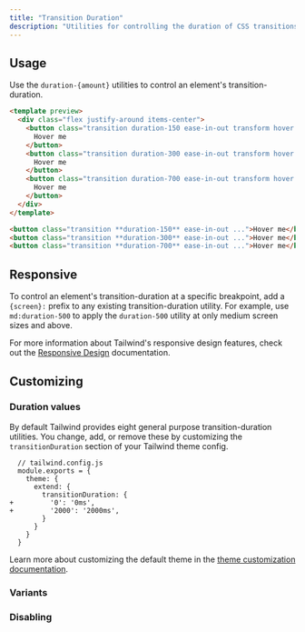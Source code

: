 ```yaml
---
title: "Transition Duration"
description: "Utilities for controlling the duration of CSS transitions."
---
```




## Usage

Use the `duration-{amount}` utilities to control an element's transition-duration.

```html emerald
<template preview>
  <div class="flex justify-around items-center">
    <button class="transition duration-150 ease-in-out transform hover:scale-125 bg-emerald-600 text-white font-semibold py-3 px-6 rounded-md">
      Hover me
    </button>
    <button class="transition duration-300 ease-in-out transform hover:scale-125 bg-emerald-600 text-white font-semibold py-3 px-6 rounded-md">
      Hover me
    </button>
    <button class="transition duration-700 ease-in-out transform hover:scale-125 bg-emerald-600 text-white font-semibold py-3 px-6 rounded-md">
      Hover me
    </button>
  </div>
</template>

<button class="transition **duration-150** ease-in-out ...">Hover me</button>
<button class="transition **duration-300** ease-in-out ...">Hover me</button>
<button class="transition **duration-700** ease-in-out ...">Hover me</button>
```

## Responsive

To control an element's transition-duration at a specific breakpoint, add a `{screen}:` prefix to any existing transition-duration utility. For example, use `md:duration-500` to apply the `duration-500` utility at only medium screen sizes and above.

For more information about Tailwind's responsive design features, check out the [Responsive Design](/docs/responsive-design) documentation.

## Customizing

### Duration values

By default Tailwind provides eight general purpose transition-duration utilities. You change, add, or remove these by customizing the `transitionDuration` section of your Tailwind theme config.

```diff-js
  // tailwind.config.js
  module.exports = {
    theme: {
      extend: {
        transitionDuration: {
+         '0': '0ms',
+         '2000': '2000ms',
        }
      }
    }
  }
```

Learn more about customizing the default theme in the [theme customization documentation](/docs/theme#customizing-the-default-theme).

### Variants

<Variants plugin="transitionDuration" name="transition-duration" />

### Disabling

<Disabling plugin="transitionDuration" name="transition-duration" />
